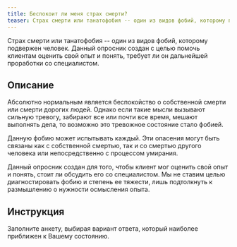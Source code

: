 ```yaml
---
title: Беспокоит ли меня страх смерти?
teaser: Страх смерти или танатофобия -- один из видов фобий, которому подвержен человек. Данный опросник создан с целью помочь клиентам оценить свой опыт и понять, требует ли он дальнейшей проработки со специалистом.
---
```


Страх смерти или танатофобия -- один из видов фобий, которому подвержен
человек. Данный опросник создан с целью помочь клиентам оценить свой
опыт и понять, требует ли он дальнейшей проработки со специалистом.

## Описание

Абсолютно нормальным является беспокойство о собственной смерти или
смерти дорогих людей. Однако если такие мысли вызывают сильную тревогу,
забирают все или почти все время, мешают выполнять дела, то возможно это
тревожное состояние стало фобией.

Данную фобию может испытывать каждый. Эти опасения могут быть связаны
как с собственной смертью, так и со смертью другого человека или
непосредственно с процессом умирания.

Данный опросник создан для того, чтобы клиент мог оценить свой опыт и
понять, стоит ли обсудить его со специалистом. Мы не ставим целью
диагностировать фобию и степень ее тяжести, лишь подтолкнуть к
размышлению о нужности осмысления опыта.

## Инструкция

Заполните анкету, выбирая вариант ответа, который наиболее приближен к
Вашему состоянию.
